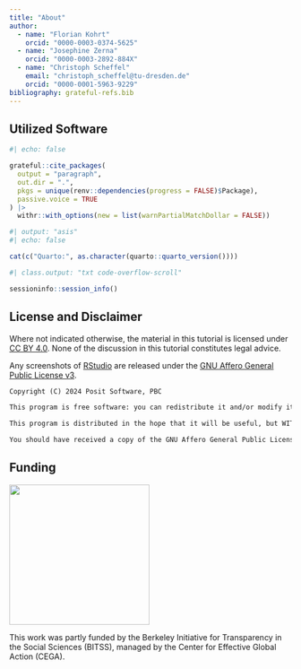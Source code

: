 ```yaml
---
title: "About"
author:
  - name: "Florian Kohrt"
    orcid: "0000-0003-0374-5625"
  - name: "Josephine Zerna"
    orcid: "0000-0003-2892-884X"
  - name: "Christoph Scheffel"
    email: "christoph_scheffel@tu-dresden.de"
    orcid: "0000-0001-5963-9229"
bibliography: grateful-refs.bib
---
```


## Utilized Software

```r
#| echo: false

grateful::cite_packages(
  output = "paragraph",
  out.dir = ".",
  pkgs = unique(renv::dependencies(progress = FALSE)$Package),
  passive.voice = TRUE
) |>
  withr::with_options(new = list(warnPartialMatchDollar = FALSE))
```

```r
#| output: "asis"
#| echo: false

cat(c("Quarto:", as.character(quarto::quarto_version())))
```

```r
#| class.output: "txt code-overflow-scroll"

sessioninfo::session_info()
```

## License and Disclaimer

Where not indicated otherwise, the material in this tutorial is licensed under [CC\ BY\ 4.0](https://creativecommons.org/licenses/by/4.0/). None of the discussion in this tutorial constitutes legal advice.

Any screenshots of [RStudio](https://github.com/rstudio/rstudio) are released under the [GNU Affero General Public License v3](https://www.gnu.org/licenses/gpl-3.0.html).

```.txt
Copyright (C) 2024 Posit Software, PBC

This program is free software: you can redistribute it and/or modify it under the terms of version 3 of the GNU Affero General Public License as published by the Free Software Foundation.

This program is distributed in the hope that it will be useful, but WITHOUT ANY WARRANTY; without even the implied warranty of MERCHANTABILITY or FITNESS FOR A PARTICULAR PURPOSE.  See the GNU Affero General Public License for more details.

You should have received a copy of the GNU Affero General Public License along with this program.  If not, see <https://www.gnu.org/licenses/>.
```

## Funding

::: {.column-margin}
![](images/bitss.png){width=250px}
:::

This work was partly funded by the Berkeley Initiative for Transparency in the Social Sciences (BITSS), managed by the Center for Effective Global Action (CEGA).